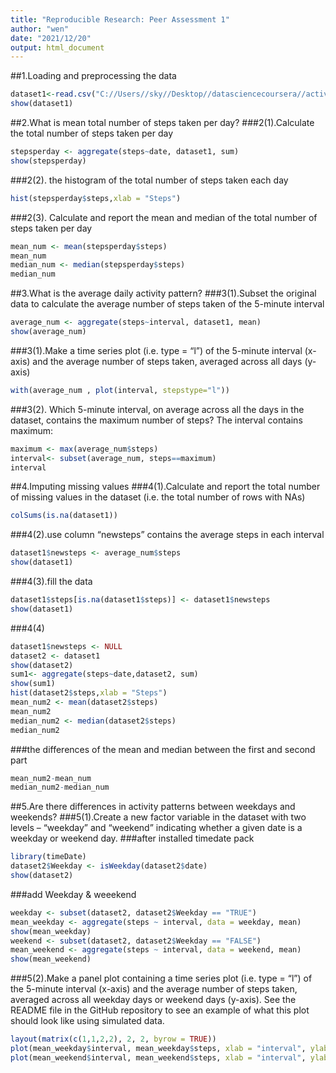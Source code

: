```yaml
---
title: "Reproducible Research: Peer Assessment 1"
author: "wen"
date: "2021/12/20"
output: html_document
---
```

##1.Loading and preprocessing the data
```r
dataset1<-read.csv("C://Users//sky//Desktop//datasciencecoursera//activity.csv")
show(dataset1)
```
##2.What is mean total number of steps taken per day?
###2(1).Calculate the total number of steps taken per day
```r
stepsperday <- aggregate(steps~date, dataset1, sum)
show(stepsperday)
```
###2(2). the histogram of the total number of steps taken each day
```r
hist(stepsperday$steps,xlab = "Steps")
```
###2(3). Calculate and report the mean and median of the total number of steps taken per day
```r
mean_num <- mean(stepsperday$steps)
mean_num
median_num <- median(stepsperday$steps)
median_num
```
##3.What is the average daily activity pattern?
###3(1).Subset the original data to calculate the average number of steps taken of the 5-minute interval
```r
average_num <- aggregate(steps~interval, dataset1, mean)
show(average_num)
```
###3(1).Make a time series plot (i.e. \color{red}{\verb|type = "l"|}type = "l") of the 5-minute interval (x-axis) and the average number of steps taken, averaged across all days (y-axis)
```r
with(average_num , plot(interval, stepstype="l"))
```
###3(2). Which 5-minute interval, on average across all the days in the dataset, contains the maximum number of steps?
The interval contains maximum:
```r
maximum <- max(average_num$steps)
interval<- subset(average_num, steps==maximum)
interval
```
##4.Imputing missing values
###4(1).Calculate and report the total number of missing values in the dataset (i.e. the total number of rows with NAs)
```r
colSums(is.na(dataset1))
```
###4(2).use column "newsteps" contains the average steps in each interval
```r
dataset1$newsteps <- average_num$steps
show(dataset1)
```
###4(3).fill the data
```r
dataset1$steps[is.na(dataset1$steps)] <- dataset1$newsteps
show(dataset1)
```
###4(4)
```r
dataset1$newsteps <- NULL
dataset2 <- dataset1
show(dataset2)
sum1<- aggregate(steps~date,dataset2, sum)
show(sum1)
hist(dataset2$steps,xlab = "Steps")
mean_num2 <- mean(dataset2$steps)
mean_num2
median_num2 <- median(dataset2$steps)
median_num2
```
###the differences of the mean and median between the first and second part
```r
mean_num2-mean_num
median_num2-median_num
```
##5.Are there differences in activity patterns between weekdays and weekends?
###5(1).Create a new factor variable in the dataset with two levels – “weekday” and “weekend” indicating whether a given date is a weekday or weekend day.
###after installed timedate pack
```r
library(timeDate)
dataset2$Weekday <- isWeekday(dataset2$date)
show(dataset2)
```
###add Weekday & weeekend
```r
weekday <- subset(dataset2, dataset2$Weekday == "TRUE")
mean_weekday <- aggregate(steps ~ interval, data = weekday, mean)
show(mean_weekday)
weekend <- subset(dataset2, dataset2$Weekday == "FALSE")
mean_weekend <- aggregate(steps ~ interval, data = weekend, mean)
show(mean_weekend)
```
###5(2).Make a panel plot containing a time series plot (i.e. \color{red}{\verb|type = "l"|}type = "l") of the 5-minute interval (x-axis) and the average number of steps taken, averaged across all weekday days or weekend days (y-axis). See the README file in the GitHub repository to see an example of what this plot should look like using simulated data.
```r
layout(matrix(c(1,1,2,2), 2, 2, byrow = TRUE))
plot(mean_weekday$interval, mean_weekday$steps, xlab = "interval", ylab = "Number of steps", main ="Weekday") 
plot(mean_weekend$interval, mean_weekend$steps, xlab = "interval", ylab = "Number of steps", main ="Weekend")
```
